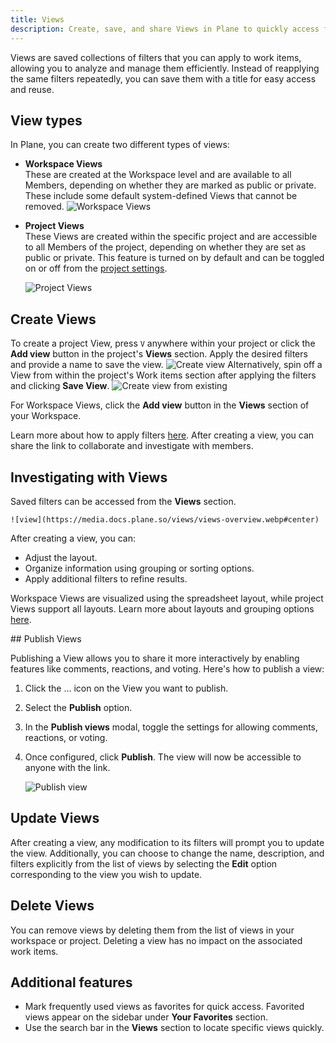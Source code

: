 ```yaml
---
title: Views
description: Create, save, and share Views in Plane to quickly access filtered work items. 
---
```


Views are saved collections of filters that you can apply to work items, allowing you to analyze and manage them efficiently. Instead of reapplying the same filters repeatedly, you can save them with a title for easy access and reuse.

## View types

In Plane, you can create two different types of views:

- **Workspace Views**  
These are created at the Workspace level and are available to all Members, depending on whether they are marked as public or private. These include some default system-defined Views that cannot be removed.
    ![Workspace Views](https://media.docs.plane.so/views/workspace-views.webp#center)

- **Project Views**  
These Views are created within the specific project and are accessible to all Members of the project, depending on whether they are set as public or private. This feature is turned on by default and can be toggled on or off from the [project settings](/core-concepts/projects/overview#project-settings).

    ![Project Views](https://media.docs.plane.so/views/project-views.webp#center)

## Create Views

To create a project View, press `V` anywhere within your project or click the **Add view** button in the project's **Views** section. Apply the desired filters and provide a name to save the view.
    ![Create view](https://media.docs.plane.so/views/create-view-modal.webp#center)
Alternatively, spin off a View from within the project's Work items section after applying the filters and clicking **Save View**.
    ![Create view from existing](https://media.docs.plane.so/views/view-create-from-existing.webp#center)

For Workspace Views, click the **Add view** button in the **Views** section of your Workspace.

Learn more about how to apply filters [here](/core-concepts/issues/visualise_filter). After creating a view, you can share the link to collaborate and investigate with members.

## Investigating with Views
Saved filters can be accessed from the **Views** section. 

    ![view](https://media.docs.plane.so/views/views-overview.webp#center)

After creating a view, you can:
- Adjust the layout.
- Organize information using grouping or sorting options.
- Apply additional filters to refine results.

Workspace Views are visualized using the spreadsheet layout, while project Views support all layouts. Learn more about layouts and grouping options [here](/core-concepts/issues/layouts).

<div className="tag-wrapper">
 ## Publish Views
<Tags 
  tags={[ 
    { name: "Pro", link:"https://plane.so/pricing", additionalClass: "pro" }
  ]} 
 />
</div>

Publishing a View allows you to share it more interactively by enabling features like comments, reactions, and voting. Here's how to publish a view:

1. Click the … icon on the View you want to publish.
2. Select the **Publish** option.
3. In the **Publish views** modal, toggle the settings for allowing comments, reactions, or voting.
4. Once configured, click **Publish**. The view will now be accessible to anyone with the link.

    ![Publish view](https://media.docs.plane.so/views/publish-view.webp#center)

## Update Views

After creating a view, any modification to its filters will prompt you to update the view. Additionally, you can choose to change the name, description, and filters explicitly from the list of views by selecting the **Edit** option corresponding to the view you wish to update.

## Delete Views

You can remove views by deleting them from the list of views in your workspace or project. Deleting a view has no impact on the associated work items.

## Additional features

- Mark frequently used views as favorites for quick access. Favorited views appear on the sidebar under **Your Favorites** section.
- Use the search bar in the **Views** section to locate specific views quickly.

